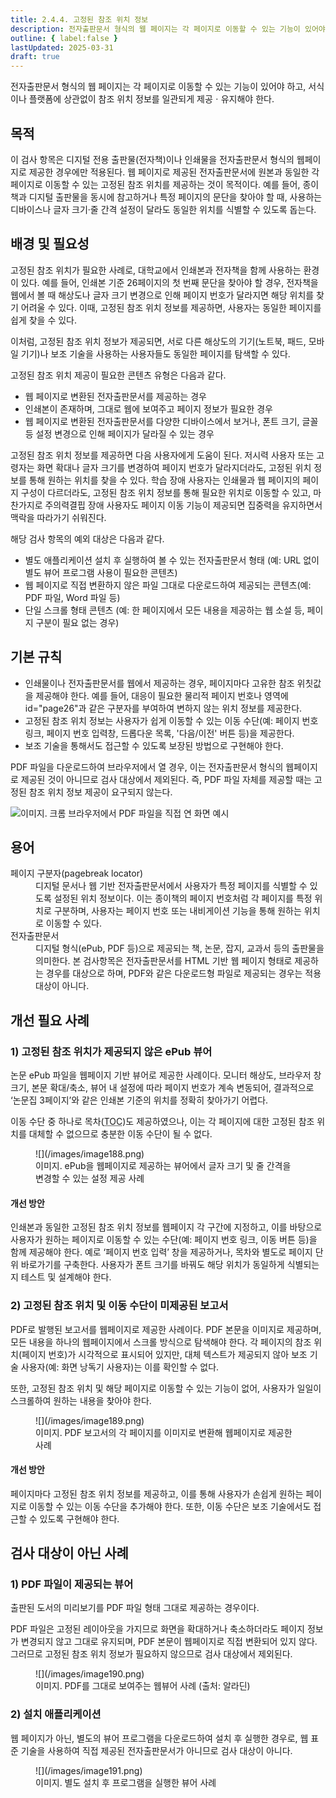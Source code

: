 ```yaml
---
title: 2.4.4. 고정된 참조 위치 정보
description: 전자출판문서 형식의 웹 페이지는 각 페이지로 이동할 수 있는 기능이 있어야 하고, 서식이나 플랫폼에 상관없이 참조 위치 정보를 일관되게 제공ㆍ유지해야 한다.
outline: { label:false }
lastUpdated: 2025-03-31
draft: true
---
```


<Aside title="검사 항목">
전자출판문서 형식의 웹 페이지는 각 페이지로 이동할 수 있는 기능이 있어야 하고, 서식이나 플랫폼에 상관없이 참조 위치 정보를 일관되게 제공ㆍ유지해야 한다.
</Aside>

## 목적
이 검사 항목은 디지털 전용 출판물(전자책)이나 인쇄물을 전자출판문서 형식의 웹페이지로 제공한 경우에만 적용된다. 웹 페이지로 제공된 전자출판문서에 원본과 동일한 각 페이지로 이동할 수 있는 고정된 참조 위치를 제공하는 것이 목적이다. 예를 들어, 종이책과 디지털 출판물을 동시에 참고하거나 특정 페이지의 문단을 찾아야 할 때, 사용하는 디바이스나 글자 크기·줄 간격 설정이 달라도 동일한 위치를 식별할 수 있도록 돕는다.

##	배경 및 필요성
고정된 참조 위치가 필요한 사례로, 대학교에서 인쇄본과 전자책을 함께 사용하는 환경이 있다. 예를 들어, 인쇄본 기준 26페이지의 첫 번째 문단을 찾아야 할 경우, 전자책을 웹에서 볼 때 해상도나 글자 크기 변경으로 인해 페이지 번호가 달라지면 해당 위치를 찾기 어려울 수 있다. 이때, 고정된 참조 위치 정보를 제공하면, 사용자는 동일한 페이지를 쉽게 찾을 수 있다.

이처럼, 고정된 참조 위치 정보가 제공되면, 서로 다른 해상도의 기기(노트북, 패드, 모바일 기기)나 보조 기술을 사용하는 사용자들도 동일한 페이지를 탐색할 수 있다.

고정된 참조 위치 제공이 필요한 콘텐츠 유형은 다음과 같다.
- 웹 페이지로 변환된 전자출판문서를 제공하는 경우
- 인쇄본이 존재하며, 그대로 웹에 보여주고 페이지 정보가 필요한 경우
- 웹 페이지로 변환된 전자출판문서를 다양한 디바이스에서 보거나, 폰트 크기, 글꼴 등 설정 변경으로 인해 페이지가 달라질 수 있는 경우

고정된 참조 위치 정보를 제공하면 다음 사용자에게 도움이 된다. 저시력 사용자 또는 고령자는 화면 확대나 글자 크기를 변경하여 페이지 번호가 달라지더라도, 고정된 위치 정보를 통해 원하는 위치를 찾을 수 있다. 학습 장애 사용자는 인쇄물과 웹 페이지의 페이지 구성이 다르더라도, 고정된 참조 위치 정보를 통해 필요한 위치로 이동할 수 있고, 마찬가지로 주의력결핍 장애 사용자도 페이지 이동 기능이 제공되면 집중력을 유지하면서 맥락을 따라가기 쉬워진다.

해당 검사 항목의 예외 대상은 다음과 같다.
- 별도 애플리케이션 설치 후 실행하여 볼 수 있는 전자출판문서 형태 (예: URL 없이 별도 뷰어 프로그램 사용이 필요한 콘텐츠)
- 웹 페이지로 직접 변환하지 않은 파일 그대로 다운로드하여 제공되는 콘텐츠(예: PDF 파일, Word 파일 등)
- 단일 스크롤 형태 콘텐츠 (예: 한 페이지에서 모든 내용을 제공하는 웹 소설 등, 페이지 구분이 필요 없는 경우)

##	기본 규칙
- 인쇄물이나 전자출판문서를 웹에서 제공하는 경우, 페이지마다 고유한 참조 위칫값을 제공해야 한다. 예를 들어, 대응이 필요한 물리적 페이지 번호나 영역에 id="page26"과 같은 구분자를 부여하여 변하지 않는 위치 정보를 제공한다. 
- 고정된 참조 위치 정보는 사용자가 쉽게 이동할 수 있는 이동 수단(예: 페이지 번호 링크, 페이지 번호 입력창, 드롭다운 목록, '다음/이전' 버튼 등)을 제공한다.
- 보조 기술을 통해서도 접근할 수 있도록 보장된 방법으로 구현해야 한다.

<Card title="참고. 다운로드 받은 PDF 파일" icon="open-book">
PDF 파일을 다운로드하여 브라우저에서 열 경우, 이는 전자출판문서 형식의 웹페이지로 제공된 것이 아니므로 검사 대상에서 제외된다. 즉, PDF 파일 자체를 제공할 때는 고정된 참조 위치 정보 제공이 요구되지 않는다.

![이미지. 크롬 브라우저에서 PDF 파일을 직접 연 화면 예시](/images/image187.png)
</Card>

## 용어
<dl>
	<dt>페이지 구분자(<span lang="en">pagebreak locator</span>)</dt>
	<dd>디지털 문서나 웹 기반 전자출판문서에서 사용자가 특정 페이지를 식별할 수 있도록 설정된 위치 정보이다. 이는 종이책의 페이지 번호처럼 각 페이지를 특정 위치로 구분하며, 사용자는 페이지 번호 또는 내비게이션 기능을 통해 원하는 위치로 이동할 수 있다.</dd>
	<dt>전자출판문서</dt>
	<dd>디지털 형식(ePub, PDF 등)으로 제공되는 책, 논문, 잡지, 교과서 등의 출판물을 의미한다. 본 검사항목은 전자출판문서를 HTML 기반 웹 페이지 형태로 제공하는 경우를 대상으로 하며, PDF와 같은 다운로드형 파일로 제공되는 경우는 적용 대상이 아니다.</dd>
</dl>

## 개선 필요 사례

### 1)	고정된 참조 위치가 제공되지 않은 ePub 뷰어
논문 ePub 파일을 웹페이지 기반 뷰어로 제공한 사례이다. 모니터 해상도, 브라우저 창 크기, 본문 확대/축소, 뷰어 내 설정에 따라 페이지 번호가 계속 변동되어, 결과적으로 ‘논문집 3페이지’와 같은 인쇄본 기준의 위치를 정확히 찾아가기 어렵다.

이동 수단 중 하나로 목차(<abbr title="table of contents">TOC</abbr>)도 제공하였으나, 이는 각 페이지에 대한 고정된 참조 위치를 대체할 수 없으므로 충분한 이동 수단이 될 수 없다.

<figure>
	![](/images/image188.png)
	<figcaption>이미지. ePub을 웹페이지로 제공하는 뷰어에서 글자 크기 및 줄 간격을 변경할 수 있는 설정 제공 사례</figcaption>
</figure>

#### 개선 방안
인쇄본과 동일한 고정된 참조 위치 정보를 웹페이지 각 구간에 지정하고, 이를 바탕으로 사용자가 원하는 페이지로 이동할 수 있는 수단(예: 페이지 번호 링크, 이동 버튼 등)을 함께 제공해야 한다. 예로 ‘페이지 번호 입력’ 창을 제공하거나, 목차와 별도로 페이지 단위 바로가기를 구축한다. 사용자가 폰트 크기를 바꿔도 해당 위치가 동일하게 식별되는지 테스트 및 설계해야 한다.

### 2)	고정된 참조 위치 및 이동 수단이 미제공된 보고서
PDF로 발행된 보고서를 웹페이지로 제공한 사례이다. PDF 본문을 이미지로 제공하며, 모든 내용을 하나의 웹페이지에서 스크롤 방식으로 탐색해야 한다. 각 페이지의 참조 위치(페이지 번호)가 시각적으로 표시되어 있지만, 대체 텍스트가 제공되지 않아 보조 기술 사용자(예: 화면 낭독기 사용자)는 이를 확인할 수 없다. 

또한, 고정된 참조 위치 및 해당 페이지로 이동할 수 있는 기능이 없어, 사용자가 일일이 스크롤하여 원하는 내용을 찾아야 한다.

<figure>
	![](/images/image189.png)
	<figcaption>이미지. PDF 보고서의 각 페이지를 이미지로 변환해 웹페이지로 제공한 사례</figcaption>
</figure>

#### 개선 방안
페이지마다 고정된 참조 위치 정보를 제공하고, 이를 통해 사용자가 손쉽게 원하는 페이지로 이동할 수 있는 이동 수단을 추가해야 한다. 또한, 이동 수단은 보조 기술에서도 접근할 수 있도록 구현해야 한다.

##	검사 대상이 아닌 사례
### 1)	PDF 파일이 제공되는 뷰어
출판된 도서의 미리보기를 PDF 파일 형태 그대로 제공하는 경우이다.

PDF 파일은 고정된 레이아웃을 가지므로 화면을 확대하거나 축소하더라도 페이지 정보가 변경되지 않고 그대로 유지되며, PDF 본문이 웹페이지로 직접 변환되어 있지 않다. 그러므로 고정된 참조 위치 정보가 필요하지 않으므로 검사 대상에서 제외된다.

<figure>
	![](/images/image190.png)
	<figcaption>이미지. PDF를 그대로 보여주는 웹뷰어 사례 (출처: 알라딘)</figcaption>
</figure>

### 2)	설치 애플리케이션
웹 페이지가 아닌, 별도의 뷰어 프로그램을 다운로드하여 설치 후 실행한 경우로, 웹 표준 기술을 사용하여 직접 제공된 전자출판문서가 아니므로 검사 대상이 아니다.

<figure>
	![](/images/image191.png)
	<figcaption>이미지. 별도 설치 후 프로그램을 실행한 뷰어 사례</figcaption>
</figure>
